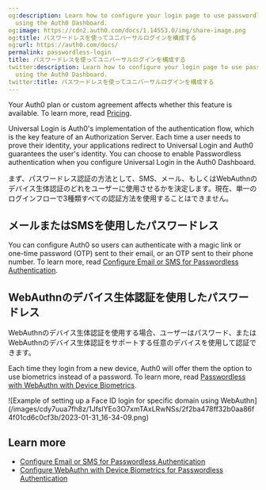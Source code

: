 ```yaml
---
og:description: Learn how to configure your login page to use passwordless authentication
  using the Auth0 Dashboard.
og:image: https://cdn2.auth0.com/docs/1.14553.0/img/share-image.png
og:title: パスワードレスを使ってユニバーサルログインを構成する
og:url: https://auth0.com/docs/
permalink: passwordless-login
title: パスワードレスを使ってユニバーサルログインを構成する
twitter:description: Learn how to configure your login page to use passwordless authentication
  using the Auth0 Dashboard.
twitter:title: パスワードレスを使ってユニバーサルログインを構成する
---
```


<Card title="Availability varies by Auth0 plan">

Your Auth0 plan or custom agreement affects whether this feature is available. To learn more, read [Pricing](https://auth0.com/pricing).

</Card>

<Tooltip tip="Universal Login: Your application redirects to Universal Login, hosted on Auth0's Authorization Server, to verify a user's identity." cta="View Glossary" href="/docs/glossary?term=Universal+Login">Universal Login</Tooltip> is Auth0's implementation of the authentication flow, which is the key feature of an <Tooltip tip="Authorization Server: Centralized server that contributes to defining the boundaries of a user’s access. For example, your authorization server can control the data, tasks, and features available to a user." cta="View Glossary" href="/docs/glossary?term=Authorization+Server">Authorization Server</Tooltip>. Each time a user needs to prove their identity, your applications redirect to Universal Login and Auth0 guarantees the user's identity. You can choose to enable <Tooltip tip="Passwordless: Form of authentication that does not rely on a password as the first factor." cta="View Glossary" href="/docs/glossary?term=Passwordless">Passwordless</Tooltip> authentication when you configure Universal Login in the <Tooltip tip="Auth0 Dashboard: Auth0's main product to configure your services." cta="View Glossary" href="/docs/glossary?term=Auth0+Dashboard">Auth0 Dashboard</Tooltip>.

まず、パスワードレス認証の方法として、SMS、メール、もしくはWebAuthnのデバイス生体認証のどれをユーザーに使用させるかを決定します。現在、単一のログインフローで3種類すべての認証方法を使用することはできません。

## メールまたはSMSを使用したパスワードレス

You can configure Auth0 so users can authenticate with a magic link or one-time password (OTP) sent to their email, or an OTP sent to their phone number. To learn more, read [Configure Email or SMS for Passwordless Authentication](/docs/authenticate/login/auth0-universal-login/passwordless-login/email-or-sms).

## WebAuthnのデバイス生体認証を使用したパスワードレス

WebAuthnのデバイス生体認証を使用する場合、ユーザーはパスワード、またはWebAuthnのデバイス生体認証をサポートする任意のデバイスを使用して認証できます。

Each time they login from a new device, Auth0 will offer them the option to use biometrics instead of a password. To learn more, read [Passwordless with WebAuthn with Device Biometrics](/docs/authenticate/login/auth0-universal-login/passwordless-login/webauthn-device-biometrics).

<Frame>![Example of setting up a Face ID login for specific domain using WebAuthn](/images/cdy7uua7fh8z/1JfsIYEo3O7xmTAxLRwNSs/2f2ba478ff32b0aa86f4f01cd6c0cf3b/2023-01-31_16-34-09.png)</Frame>

## Learn more

* [Configure Email or SMS for Passwordless Authentication](/docs/authenticate/login/auth0-universal-login/passwordless-login/email-or-sms)
* [Configure WebAuthn with Device Biometrics for Passwordless Authentication](/docs/authenticate/login/auth0-universal-login/passwordless-login/webauthn-device-biometrics)